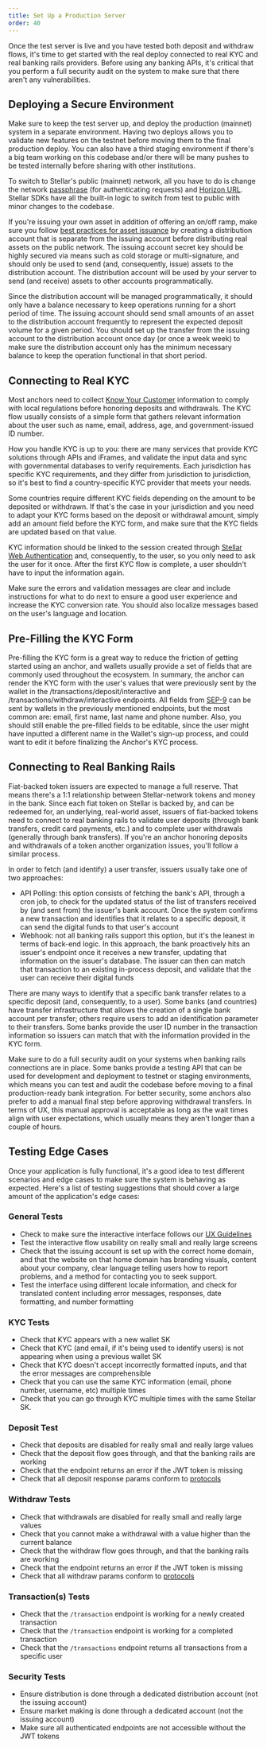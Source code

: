 ```yaml
---
title: Set Up a Production Server
order: 40
---
```


Once the test server is live and you have tested both deposit and withdraw
flows, it's time to get started with the real deploy connected to real KYC and
real banking rails providers. Before using any banking APIs, it's critical that
you perform a full security audit on the system to make sure that there aren't
any vulnerabilities.

## Deploying a Secure Environment

Make sure to keep the test server up, and deploy the production (mainnet) system
in a separate environment. Having two deploys allows you to validate new
features on the testnet before moving them to the final production deploy. You
can also have a third staging environment if there's a big team working on this
codebase and/or there will be many pushes to be tested internally before sharing
with other institutions.

To switch to Stellar's public (mainnet) network, all you have to do is change
the network [passphrase](../glossary/network-passphrase.mdx) (for authenticating
requests) and [Horizon URL](https://horizon.stellar.org/). Stellar SDKs have all
the built-in logic to switch from test to public with minor changes to the
codebase.

If you're issuing your own asset in addition of offering an on/off ramp, make
sure you follow
[best practices for asset issuance](../issuing-assets/how-to-issue-an-asset.mdx)
by creating a distribution account that is separate from the issuing account
before distributing real assets on the public network. The issuing account
secret key should be highly secured via means such as cold storage or
multi-signature, and should only be used to send (and, consequently, issue)
assets to the distribution account. The distribution account will be used by
your server to send (and receive) assets to other accounts programmatically.

Since the distribution account will be managed programmatically, it should only
have a balance necessary to keep operations running for a short period of time.
The issuing account should send small amounts of an asset to the distribution
account frequently to represent the expected deposit volume for a given period.
You should set up the transfer from the issuing account to the distribution
account once day (or once a week week) to make sure the distribution account
only has the minimum necessary balance to keep the operation functional in that
short period.

## Connecting to Real KYC

Most anchors need to collect
[Know Your Customer](https://en.wikipedia.org/wiki/Know_your_customer)
information to comply with local regulations before honoring deposits and
withdrawals. The KYC flow usually consists of a simple form that gathers
relevant information about the user such as name, email, address, age, and
government-issued ID number.

How you handle KYC is up to you: there are many services that provide KYC
solutions through APIs and iFrames, and validate the input data and sync with
governmental databases to verify requirements. Each jurisdiction has specific
KYC requirements, and they differ from jurisdiction to jurisdiction, so it's
best to find a country-specific KYC provider that meets your needs.

Some countries require different KYC fields depending on the amount to be
deposited or withdrawn. If that's the case in your jurisdiction and you need to
adapt your KYC forms based on the deposit or withdrawal amount, simply add an
amount field before the KYC form, and make sure that the KYC fields are updated
based on that value.

KYC information should be linked to the session created through
[Stellar Web Authentication](./setting-up-test-server.mdx#authentication) and,
consequently, to the user, so you only need to ask the user for it once. After
the first KYC flow is complete, a user shouldn't have to input the information
again.

Make sure the errors and validation messages are clear and include instructions
for what to do next to ensure a good user experience and increase the KYC
conversion rate. You should also localize messages based on the user's language
and location.

## Pre-Filling the KYC Form

Pre-filling the KYC form is a great way to reduce the friction of getting
started using an anchor, and wallets usually provide a set of fields that are
commonly used throughout the ecosystem. In summary, the anchor can render the
KYC form with the user's values that were previously sent by the wallet in the
/transactions/deposit/interactive and /transactions/withdraw/interactive
endpoints. All fields from
[SEP-9](https://github.com/stellar/stellar-protocol/blob/master/ecosystem/sep-0009.md)
can be sent by wallets in the previously mentioned endpoints, but the most
common are: email, first name, last name and phone number. Also, you should
still enable the pre-filled fields to be editable, since the user might have
inputted a different name in the Wallet's sign-up process, and could want to
edit it before finalizing the Anchor's KYC process.

## Connecting to Real Banking Rails

Fiat-backed token issuers are expected to manage a full reserve. That means
there's a 1:1 relationship between Stellar-network tokens and money in the bank.
Since each fiat token on Stellar is backed by, and can be redeemed for, an
underlying, real-world asset, issuers of fiat-backed tokens need to connect to
real banking rails to validate user deposits (through bank transfers, credit
card payments, etc.) and to complete user withdrawals (generally through bank
transfers). If you're an anchor honoring deposits and withdrawals of a token
another organization issues, you'll follow a similar process.

In order to fetch (and identify) a user transfer, issuers usually take one of
two approaches:

- API Polling: this option consists of fetching the bank's API, through a cron
  job, to check for the updated status of the list of transfers received by (and
  sent from) the issuer's bank account. Once the system confirms a new
  transaction and identifies that it relates to a specific deposit, it can send
  the digital funds to that user's account
- Webhook: not all banking rails support this option, but it's the leanest in
  terms of back-end logic. In this approach, the bank proactively hits an
  issuer's endpoint once it receives a new transfer, updating that information
  on the issuer's database. The issuer can then can match that transaction to an
  existing in-process deposit, and validate that the user can receive their
  digital funds

There are many ways to identify that a specific bank transfer relates to a
specific deposit (and, consequently, to a user). Some banks (and countries) have
transfer infrastructure that allows the creation of a single bank account per
transfer; others require users to add an identification parameter to their
transfers. Some banks provide the user ID number in the transaction information
so issuers can match that with the information provided in the KYC form.

Make sure to do a full security audit on your systems when banking rails
connections are in place. Some banks provide a testing API that can be used for
development and deployment to testnet or staging environments, which means you
can test and audit the codebase before moving to a final production-ready bank
integration. For better security, some anchors also prefer to add a manual final
step before approving withdrawal transfers. In terms of UX, this manual approval
is acceptable as long as the wait times align with user expectations, which
usually means they aren't longer than a couple of hours.

## Testing Edge Cases

Once your application is fully functional, it's a good idea to test different
scenarios and edge cases to make sure the system is behaving as expected. Here's
a list of testing suggestions that should cover a large amount of the
application's edge cases:

### General Tests

- Check to make sure the interactive interface follows our
  [UX Guidelines](https://github.com/stellar/anchor-ux-guidelines)
- Test the interactive flow usability on really small and really large screens
- Check that the issuing account is set up with the correct home domain, and
  that the website on that home domain has branding visuals, content about your
  company, clear language telling users how to report problems, and a method for
  contacting you to seek support.
- Test the interface using different locale information, and check for
  translated content including error messages, responses, date formatting, and
  number formatting

### KYC Tests

- Check that KYC appears with a new wallet SK
- Check that KYC (and email, if it's being used to identify users) is not
  appearing when using a previous wallet SK
- Check that KYC doesn't accept incorrectly formatted inputs, and that the error
  messages are comprehensible
- Check that you can use the same KYC information (email, phone number,
  username, etc) multiple times
- Check that you can go through KYC multiple times with the same Stellar SK.

### Deposit Test

- Check that deposits are disabled for really small and really large values
- Check that the deposit flow goes through, and that the banking rails are
  working
- Check that the endpoint returns an error if the JWT token is missing
- Check that all deposit response params conform to
  [protocols](https://github.com/stellar/stellar-protocol/blob/master/ecosystem/sep-0024.md#deposit)

### Withdraw Tests

- Check that withdrawals are disabled for really small and really large values
- Check that you cannot make a withdrawal with a value higher than the current
  balance
- Check that the withdraw flow goes through, and that the banking rails are
  working
- Check that the endpoint returns an error if the JWT token is missing
- Check that all withdraw params conform to
  [protocols](https://github.com/stellar/stellar-protocol/blob/master/ecosystem/sep-0024.md#withdraw)

### Transaction(s) Tests

- Check that the `/transaction` endpoint is working for a newly created
  transaction
- Check that the `/transaction` endpoint is working for a completed transaction
- Check that the `/transactions` endpoint returns all transactions from a
  specific user

### Security Tests

- Ensure distribution is done through a dedicated distribution account (not the
  issuing account)
- Ensure market making is done through a dedicated account (not the issuing
  account)
- Make sure all authenticated endpoints are not accessible without the JWT
  tokens
